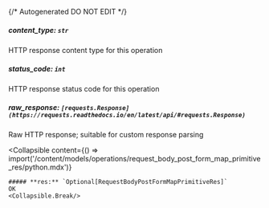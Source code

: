 {/* Autogenerated DO NOT EDIT  */}

##### **content_type:** `str`
HTTP response content type for this operation

##### **status_code:** `int`
HTTP response status code for this operation

##### **raw_response:** `[requests.Response](https://requests.readthedocs.io/en/latest/api/#requests.Response)`
Raw HTTP response; suitable for custom response parsing

<Collapsible
    content={() => import('/content/models/operations/request_body_post_form_map_primitive_res/python.mdx')}
>
    ##### **res:** `Optional[RequestBodyPostFormMapPrimitiveRes]`
    OK
    <Collapsible.Break/>
</Collapsible>

